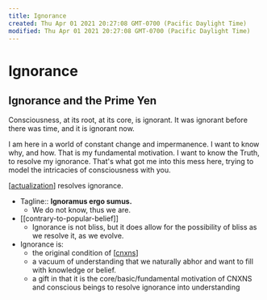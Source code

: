 ```yaml
---
title: Ignorance
created: Thu Apr 01 2021 20:27:08 GMT-0700 (Pacific Daylight Time)
modified: Thu Apr 01 2021 20:27:08 GMT-0700 (Pacific Daylight Time)
---
```


# Ignorance

## Ignorance and the Prime Yen

Consciousness, at its root, at its core, is ignorant. It was ignorant before there was time, and it is ignorant now.

I am here in a world of constant change and impermanence. I want to know why, and how. That is my fundamental motivation. I want to know the Truth, to resolve my ignorance. That's what got me into this mess here, trying to model the intricacies of consciousness with you.

[[actualization]] resolves ignorance.

- Tagline:: **Ignoramus ergo sumus.**
  - We do not know, thus we are.
- [[contrary-to-popular-belief]]
  - Ignorance is not bliss, but it does allow for the possibility of bliss as we resolve it, as we evolve.
- Ignorance is:
  - the original condition of [[cnxns]]
  - a vacuum of understanding that we naturally abhor and want to fill with knowledge or belief.
  - a gift in that it is the core/basic/fundamental motivation of CNXNS and conscious beings to resolve ignorance into understanding

[//begin]: # "Autogenerated link references for markdown compatibility"
[actualization]: actualization "Actualization"
[cnxns]: cnxns "CNXNS"
[//end]: # "Autogenerated link references"
